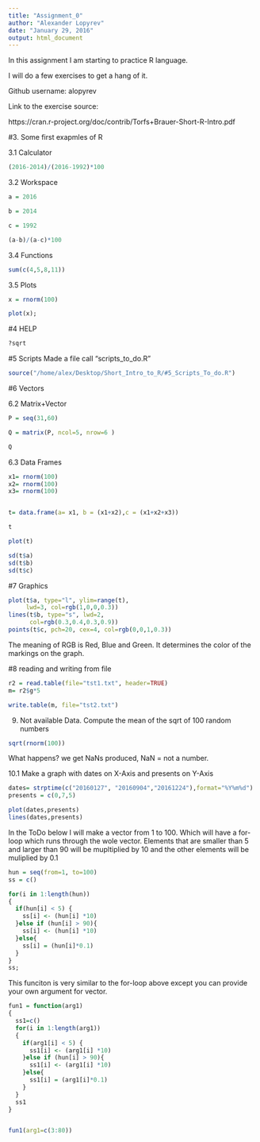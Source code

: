 ```yaml
---
title: "Assignment_0"
author: "Alexander Lopyrev"
date: "January 29, 2016"
output: html_document
---
```



In this assignment I am starting to practice R language.

I will do a few exercises to get a hang of it.

Github username: alopyrev

Link to the exercise source:

https://cran.r-project.org/doc/contrib/Torfs+Brauer-Short-R-Intro.pdf

#3. Some first exapmles of R


3.1 Calculator
```r
(2016-2014)/(2016-1992)*100
```

3.2 Workspace

```r
a = 2016

b = 2014

c = 1992

(a-b)/(a-c)*100
```

3.4 Functions

```r
sum(c(4,5,8,11))
```

3.5 Plots

```r
x = rnorm(100)

plot(x);
```


#4 HELP

```r
?sqrt
```

#5 Scripts
Made a file call "scripts_to_do.R"
```r
source("/home/alex/Desktop/Short_Intro_to_R/#5_Scripts_To_do.R")
```


#6 Vectors

6.2 Matrix+Vector

```r
P = seq(31,60)

Q = matrix(P, ncol=5, nrow=6 )

Q
```

6.3 Data Frames

```r
x1= rnorm(100)
x2= rnorm(100)
x3= rnorm(100)


t= data.frame(a= x1, b = (x1+x2),c = (x1+x2+x3))

t

plot(t)

sd(t$a)
sd(t$b)
sd(t$c)
```


#7 Graphics
```r
plot(t$a, type="l", ylim=range(t),
     lwd=3, col=rgb(1,0,0,0.3))
lines(t$b, type="s", lwd=2,
      col=rgb(0.3,0.4,0.3,0.9))
points(t$c, pch=20, cex=4, col=rgb(0,0,1,0.3))
```


The meaning of RGB is Red, Blue and Green. It determines the color of the markings on the graph.

#8 reading and writing from file
```r
r2 = read.table(file="tst1.txt", header=TRUE)
m= r2$g*5

write.table(m, file="tst2.txt")

```

9. Not available Data. Compute the mean of the sqrt of 100 random numbers

```r
sqrt(rnorm(100))
```

What happens? we get NaNs produced, NaN = not a number.



10.1 Make a graph with dates on X-Axis and presents on Y-Axis
```r
dates= strptime(c("20160127", "20160904","20161224"),format="%Y%m%d")
presents = c(0,7,5)

plot(dates,presents)
lines(dates,presents)
```

In the ToDo below I will make a vector from 1 to 100. Which will have a for-loop which runs through the wole vector. Elements that are smaller than 5 and larger than 90 will be mupltiplied by 10 and the other elements will be muliplied by 0.1

```r
hun = seq(from=1, to=100)
ss = c()

for(i in 1:length(hun)) 
{
  if(hun[i] < 5) {
    ss[i] <- (hun[i] *10)
  }else if (hun[i] > 90){
    ss[i] <- (hun[i] *10)
  }else{
    ss[i] = (hun[i]*0.1)
  }
}
ss;

```

This funciton is very similar to the for-loop above except you can provide your own argument for vector.

```r

fun1 = function(arg1)
{
  ss1=c()
  for(i in 1:length(arg1)) 
  {
    if(arg1[i] < 5) {
      ss1[i] <- (arg1[i] *10)
    }else if (hun[i] > 90){
      ss1[i] <- (arg1[i] *10)
    }else{
      ss1[i] = (arg1[i]*0.1)
    }
  }
  ss1
}


fun1(arg1=c(3:80))
```
